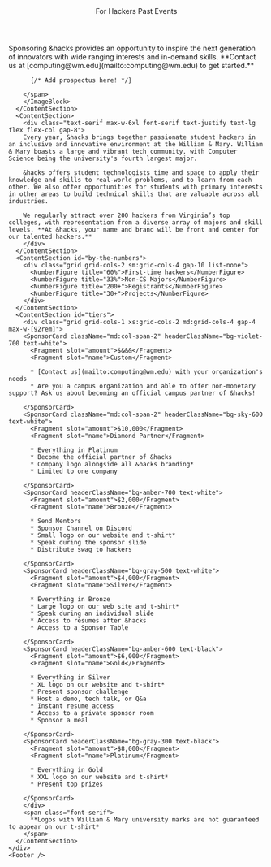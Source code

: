 

<html lang="en" class="h-full motion-safe:scroll-smooth" data-theme="dark">
  <HeadContent />
  <body
    class="bg-default text-default text-base selection:bg-secondary selection:text-gray-900"
  >
    <Header fixed className="bg-violet-950">
      <NavItem url="/">For Hackers</NavItem>
      <NavItem url="/past">Past Events</NavItem>
    </Header>
    <div>
      <ContentSection className='bg-gradient-to-b to-violet-800 from-violet-950 text-white [&_.gradient-text]:text-white' title="Become a sponsor">
        <ImageBlock
          raw
          alt="Two people smiling and holding wooden ampersands. They are standing in front of a whiteboard that says 'Ampersand Challenge'"
          src={AmpersandChallengeImage}>
          <span class='text-lg'>
          Sponsoring &hacks provides an opportunity to inspire the next generation of innovators with wide ranging interests and in-demand skills. **Contact us at [computing@wm.edu](mailto:computing@wm.edu) to get started.**

          {/* Add prospectus here! */}

        </span>
        </ImageBlock>
      </ContentSection>
      <ContentSection>
        <div class="text-serif max-w-6xl font-serif text-justify text-lg flex flex-col gap-8">
        Every year, &hacks brings together passionate student hackers in an inclusive and innovative environment at the William & Mary. William & Mary boasts a large and vibrant tech community, with Computer Science being the university's fourth largest major.
        
        &hacks offers student technologists time and space to apply their knowledge and skills to real-world problems, and to learn from each other. We also offer opportunities for students with primary interests in other areas to build technical skills that are valuable across all industries.

        We regularly attract over 200 hackers from Virginia’s top colleges, with representation from a diverse array of majors and skill levels. **At &hacks, your name and brand will be front and center for our talented hackers.**
        </div>
      </ContentSection>
      <ContentSection id="by-the-numbers">
        <div class="grid grid-cols-2 sm:grid-cols-4 gap-10 list-none">
          <NumberFigure title="60%">First-time hackers</NumberFigure>
          <NumberFigure title="33%">Non-CS Majors</NumberFigure>
          <NumberFigure title="200+">Registrants</NumberFigure>
          <NumberFigure title="30+">Projects</NumberFigure>
        </div>
      </ContentSection>
      <ContentSection id="tiers">
        <div class="grid grid-cols-1 xs:grid-cols-2 md:grid-cols-4 gap-4 max-w-[92rem]">
        <SponsorCard className="md:col-span-2" headerClassName="bg-violet-700 text-white">
          <Fragment slot="amount">$&&&</Fragment>
          <Fragment slot="name">Custom</Fragment>

          * [Contact us](mailto:computing@wm.edu) with your organization's needs
          * Are you a campus organization and able to offer non-monetary support? Ask us about becoming an official campus partner of &hacks!

        </SponsorCard>
        <SponsorCard className="md:col-span-2" headerClassName="bg-sky-600 text-white">
          <Fragment slot="amount">$10,000</Fragment>
          <Fragment slot="name">Diamond Partner</Fragment>

          * Everything in Platinum
          * Become the official partner of &hacks
          * Company logo alongside all &hacks branding*
          * Limited to one company

        </SponsorCard>
        <SponsorCard headerClassName="bg-amber-700 text-white">
          <Fragment slot="amount">$2,000</Fragment>
          <Fragment slot="name">Bronze</Fragment>

          * Send Mentors
          * Sponsor Channel on Discord
          * Small logo on our website and t-shirt*
          * Speak during the sponsor slide
          * Distribute swag to hackers

        </SponsorCard>
        <SponsorCard headerClassName="bg-gray-500 text-white">
          <Fragment slot="amount">$4,000</Fragment>
          <Fragment slot="name">Silver</Fragment>

          * Everything in Bronze
          * Large logo on our web site and t-shirt*
          * Speak during an individual slide
          * Access to resumes after &hacks
          * Access to a Sponsor Table 

        </SponsorCard>
        <SponsorCard headerClassName="bg-amber-600 text-black">
          <Fragment slot="amount">$6,000</Fragment>
          <Fragment slot="name">Gold</Fragment>

          * Everything in Silver
          * XL logo on our website and t-shirt*
          * Present sponsor challenge
          * Host a demo, tech talk, or Q&a
          * Instant resume access
          * Access to a private sponsor room
          * Sponsor a meal

        </SponsorCard>
        <SponsorCard headerClassName="bg-gray-300 text-black">
          <Fragment slot="amount">$8,000</Fragment>
          <Fragment slot="name">Platinum</Fragment>

          * Everything in Gold
          * XXL logo on our website and t-shirt*
          * Present top prizes

        </SponsorCard>
        </div>
        <span class="font-serif">
          **Logos with William & Mary university marks are not guaranteed to appear on our t-shirt*
        </span>
      </ContentSection>
    </div>
    <Footer />
  </body>
</html>
